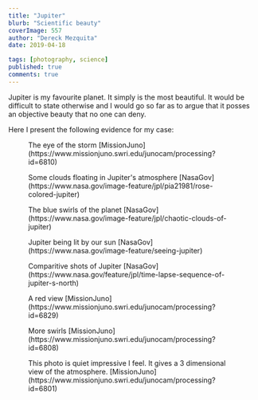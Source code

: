 ```yaml
---
title: "Jupiter"
blurb: "Scientific beauty"
coverImage: 557
author: "Dereck Mezquita"
date: 2019-04-18

tags: [photography, science]
published: true
comments: true
---
```


Jupiter is my favourite planet. It simply is the most beautiful. It would be difficult to state otherwise and I would go so far as to argue that it posses an objective beauty that no one can deny.

Here I present the following evidence for my case:

<Figure src="/blog/20190418_jupiter/jupiter1.jpg">
    The eye of the storm [MissionJuno](https://www.missionjuno.swri.edu/junocam/processing?id=6810)
</Figure>

<Figure src="/blog/20190418_jupiter/jupiter2.jpg">
    Some clouds floating in Jupiter's atmosphere [NasaGov](https://www.nasa.gov/image-feature/jpl/pia21981/rose-colored-jupiter)
</Figure>

<Figure src="/blog/20190418_jupiter/jupiter3.jpg">
    The blue swirls of the planet [NasaGov](https://www.nasa.gov/image-feature/jpl/chaotic-clouds-of-jupiter)
</Figure>

<Figure src="/blog/20190418_jupiter/jupiter4.jpg">
    Jupiter being lit by our sun [NasaGov](https://www.nasa.gov/image-feature/seeing-jupiter)
</Figure>

<Figure src="/blog/20190418_jupiter/jupiter5.jpg">
    Comparitive shots of Jupiter [NasaGov](https://www.nasa.gov/feature/jpl/time-lapse-sequence-of-jupiter-s-north)
</Figure>

<Figure src="/blog/20190418_jupiter/jupiter6.jpg">
    A red view [MissionJuno](https://www.missionjuno.swri.edu/junocam/processing?id=6829)
</Figure>

<Figure src="/blog/20190418_jupiter/jupiter7.png">
    More swirls [MissionJuno](https://www.missionjuno.swri.edu/junocam/processing?id=6808)
</Figure>

<Figure src="/blog/20190418_jupiter/jupiter8.png">
    This photo is quiet impressive I feel. It gives a 3 dimensional view of the atmosphere. [MissionJuno](https://www.missionjuno.swri.edu/junocam/processing?id=6801)
</Figure>